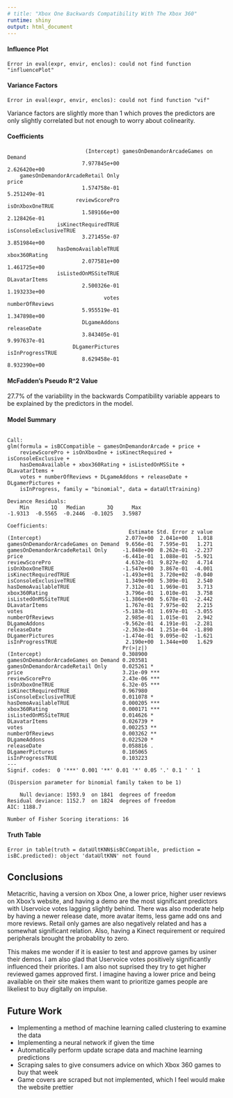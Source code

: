 ```yaml
---
# title: "Xbox One Backwards Compatibility With The Xbox 360"
runtime: shiny
output: html_document
---
```

#### Influence Plot

```
Error in eval(expr, envir, enclos): could not find function "influencePlot"
```

#### Variance Factors

```
Error in eval(expr, envir, enclos): could not find function "vif"
```
Variance factors are slightly more than 1 which proves the predictors are only slightly correlated but not enough to worry about colinearity.

#### Coefficients

```
                         (Intercept) gamesOnDemandorArcadeGames on Demand 
                        7.977845e+00                         2.626420e+00 
    gamesOnDemandorArcadeRetail Only                                price 
                        1.574758e-01                         5.251249e-01 
                      reviewScorePro                      isOnXboxOneTRUE 
                        1.589166e+00                         2.128426e-01 
                isKinectRequiredTRUE               isConsoleExclusiveTRUE 
                        3.271455e-07                         3.851984e+00 
                hasDemoAvailableTRUE                        xbox360Rating 
                        2.077581e+00                         1.461725e+00 
                isListedOnMSSiteTRUE                        DLavatarItems 
                        2.500326e-01                         1.193233e+00 
                               votes                      numberOfReviews 
                        5.955519e-01                         1.347898e+00 
                        DLgameAddons                          releaseDate 
                        3.843405e-01                         9.997637e-01 
                     DLgamerPictures                     isInProgressTRUE 
                        8.629458e-01                         8.932390e+00 
```

#### McFadden's Pseudo R^2 Value
27.7% of the variability in the backwards Compatibility variable appears to be explained by the predictors in the model.

#### Model Summary

```

Call:
glm(formula = isBCCompatible ~ gamesOnDemandorArcade + price + 
    reviewScorePro + isOnXboxOne + isKinectRequired + isConsoleExclusive + 
    hasDemoAvailable + xbox360Rating + isListedOnMSSite + DLavatarItems + 
    votes + numberOfReviews + DLgameAddons + releaseDate + DLgamerPictures + 
    isInProgress, family = "binomial", data = dataUltTraining)

Deviance Residuals: 
    Min       1Q   Median       3Q      Max  
-1.9313  -0.5565  -0.2446  -0.1025   3.5987  

Coefficients:
                                       Estimate Std. Error z value
(Intercept)                           2.077e+00  2.041e+00   1.018
gamesOnDemandorArcadeGames on Demand  9.656e-01  7.595e-01   1.271
gamesOnDemandorArcadeRetail Only     -1.848e+00  8.262e-01  -2.237
price                                -6.441e-01  1.088e-01  -5.921
reviewScorePro                        4.632e-01  9.827e-02   4.714
isOnXboxOneTRUE                      -1.547e+00  3.867e-01  -4.001
isKinectRequiredTRUE                 -1.493e+01  3.720e+02  -0.040
isConsoleExclusiveTRUE                1.349e+00  5.309e-01   2.540
hasDemoAvailableTRUE                  7.312e-01  1.969e-01   3.713
xbox360Rating                         3.796e-01  1.010e-01   3.758
isListedOnMSSiteTRUE                 -1.386e+00  5.678e-01  -2.442
DLavatarItems                         1.767e-01  7.975e-02   2.215
votes                                -5.183e-01  1.697e-01  -3.055
numberOfReviews                       2.985e-01  1.015e-01   2.942
DLgameAddons                         -9.562e-01  4.191e-01  -2.281
releaseDate                          -2.363e-04  1.251e-04  -1.890
DLgamerPictures                      -1.474e-01  9.095e-02  -1.621
isInProgressTRUE                      2.190e+00  1.344e+00   1.629
                                     Pr(>|z|)    
(Intercept)                          0.308900    
gamesOnDemandorArcadeGames on Demand 0.203581    
gamesOnDemandorArcadeRetail Only     0.025261 *  
price                                3.21e-09 ***
reviewScorePro                       2.43e-06 ***
isOnXboxOneTRUE                      6.32e-05 ***
isKinectRequiredTRUE                 0.967980    
isConsoleExclusiveTRUE               0.011078 *  
hasDemoAvailableTRUE                 0.000205 ***
xbox360Rating                        0.000171 ***
isListedOnMSSiteTRUE                 0.014626 *  
DLavatarItems                        0.026739 *  
votes                                0.002253 ** 
numberOfReviews                      0.003262 ** 
DLgameAddons                         0.022520 *  
releaseDate                          0.058816 .  
DLgamerPictures                      0.105065    
isInProgressTRUE                     0.103223    
---
Signif. codes:  0 '***' 0.001 '**' 0.01 '*' 0.05 '.' 0.1 ' ' 1

(Dispersion parameter for binomial family taken to be 1)

    Null deviance: 1593.9  on 1841  degrees of freedom
Residual deviance: 1152.7  on 1824  degrees of freedom
AIC: 1188.7

Number of Fisher Scoring iterations: 16
```

#### Truth Table

```
Error in table(truth = dataUltKNN$isBCCompatible, prediction = isBC.predicted): object 'dataUltKNN' not found
```


## Conclusions
Metacritic, having a version on Xbox One, a lower price, higher user reviews on Xbox's website, and having a demo are the most significant predictors with Uservoice votes lagging slightly behind. There was also moderate help by having a newer release date, more avatar items, less game add ons and more reviews. Retail only games are also negatively related and has a somewhat significant relation. Also, having a Kinect requirement or required peripherals brought the probablity to zero.

This makes me wonder if it is easier to test and approve games by usiner their demos. I am also glad that Uservoice votes positively significantly influenced their priorites. I am also not suprised they try to get higher reviewed games approved first. I imagine having a lower price and being available on their site makes them want to prioritize games people are likeliest to buy digitally on impulse.

## Future Work
* Implementing a method of machine learning called clustering to examine the data
* Implementing a neural network if given the time
* Automatically perform update scrape data and machine learning predictions
* Scraping sales to give consumers advice on which Xbox 360 games to buy that week
* Game covers are scraped but not implemented, which I feel would make the website prettier
